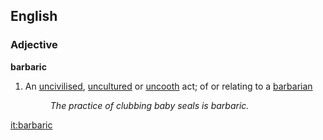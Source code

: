 ==English==
===Adjective===
'''barbaric'''
# An [[uncivilised]], [[uncultured]] or [[uncooth]] act; of or relating to a [[barbarian]]
#: ''The practice of clubbing baby seals is barbaric.''

[[it:barbaric]]